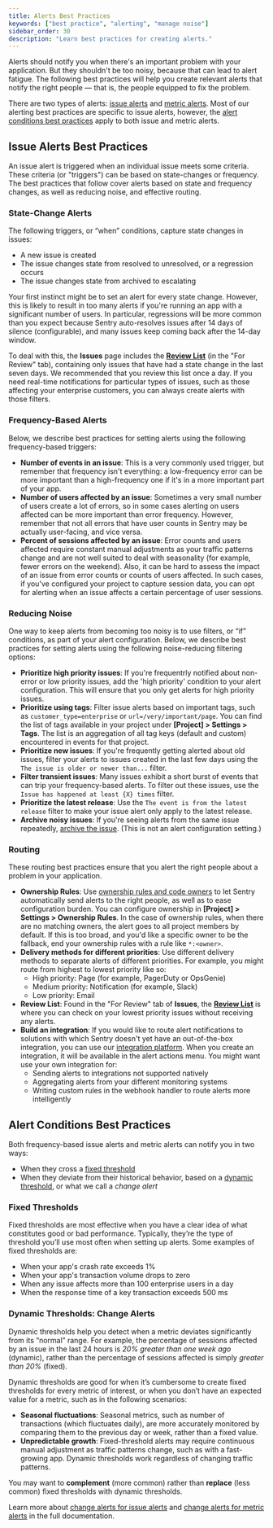 ```yaml
---
title: Alerts Best Practices
keywords: ["best practice", "alerting", "manage noise"]
sidebar_order: 30
description: "Learn best practices for creating alerts."
---
```


Alerts should notify you when there's an important problem with your application. But they shouldn't be too noisy, because that can lead to alert fatigue. The following best practices will help you create relevant alerts that notify the right people — that is, the people equipped to fix the problem.

There are two types of alerts: [issue alerts](/product/alerts/alert-types/#issue-alerts) and [metric alerts](/product/alerts/alert-types/#metric-alerts). Most of our alerting best practices are specific to issue alerts, however, the [alert conditions best practices](#alert-conditions-best-practices) apply to both issue and metric alerts.

## Issue Alerts Best Practices

An issue alert is triggered when an individual issue meets some criteria. These criteria (or "triggers") can be based on state-changes or frequency. The best practices that follow cover alerts based on state and frequency changes, as well as reducing noise, and effective routing.

### State-Change Alerts

The following triggers, or “when” conditions, capture state changes in issues:

- A new issue is created
- The issue changes state from resolved to unresolved, or a regression occurs
- The issue changes state from archived to escalating

Your first instinct might be to set an alert for every state change. However, this is likely to result in too many alerts if you're running an app with a significant number of users. In particular, regressions will be more common than you expect because Sentry auto-resolves issues after 14 days of silence (configurable), and many issues keep coming back after the 14-day window.

To deal with this, the **Issues** page includes the [**Review List**](/product/issues/states-triage/#mark-reviewed) (in the "For Review" tab), containing only issues that have had a state change in the last seven days. We recommended that you review this list once a day. If you need real-time notifications for particular types of issues, such as those affecting your enterprise customers, you can always create alerts with those filters.

### Frequency-Based Alerts

Below, we describe best practices for setting alerts using the following frequency-based triggers:

- **Number of events in an issue**: This is a very commonly used trigger, but remember that frequency isn't everything: a low-frequency error can be more important than a high-frequency one if it's in a more important part of your app.
- **Number of users affected by an issue**: Sometimes a very small number of users create a lot of errors, so in some cases alerting on users affected can be more important than error frequency. However, remember that not all errors that have user counts in Sentry may be actually user-facing, and vice versa.
- **Percent of sessions affected by an issue**: Error counts and users affected require constant manual adjustments as your traffic patterns change and are not well suited to deal with seasonality (for example, fewer errors on the weekend). Also, it can be hard to assess the impact of an issue from error counts or counts of users affected. In such cases, if you've configured your project to capture session data, you can opt for alerting when an issue affects a certain percentage of user sessions.

### Reducing Noise

One way to keep alerts from becoming too noisy is to use filters, or “if” conditions, as part of your alert configuration. Below, we describe best practices for setting alerts using the following noise-reducing filtering options:

- **Prioritize high priority issues**: If you're frequentrly notified about non-error or low priority issues, add the 'high priority' condition to your alert configuration. This will ensure that you only get alerts for high priority issues.
- **Prioritize using tags**: Filter issue alerts based on important tags, such as `customer_type=enterprise` or `url=/very/important/page`. You can find the list of tags available in your project under **[Project] > Settings > Tags**. The list is an aggregation of all tag keys (default and custom) encountered in events for that project.
- **Prioritize new issues**: If you're frequently getting alerted about old issues, filter your alerts to issues created in the last few days using the `The issue is older or newer than...` filter.
- **Filter transient issues**: Many issues exhibit a short burst of events that can trip your frequency-based alerts. To filter out these issues, use the `Issue has happened at least {X} times` filter.
- **Prioritize the latest release**: Use the `The event is from the latest release` filter to make your issue alert only apply to the latest release.
- **Archive noisy issues**: If you're seeing alerts from the same issue repeatedly, [archive the issue](/product/issues/states-triage/#archive). (This is not an alert configuration setting.)

### Routing

These routing best practices ensure that you alert the right people about a problem in your application.

- **Ownership Rules**: Use [ownership rules and code owners](/product/issues/ownership-rules/) to let Sentry automatically send alerts to the right people, as well as to ease configuration burden. You can configure ownership in **[Project] > Settings > Ownership Rules**. In the case of ownership rules, when there are no matching owners, the alert goes to all project members by default. If this is too broad, and you'd like a specific owner to be the fallback, end your ownership rules with a rule like `*:<owner>`.
- **Delivery methods for different priorities**: Use different delivery methods to separate alerts of different priorities. For example, you might route from highest to lowest priority like so:
  - High priority: Page (for example, PagerDuty or OpsGenie)
  - Medium priority: Notification (for example, Slack)
  - Low priority: Email
- **Review List**: Found in the "For Review" tab of **Issues**, the [**Review List**](/product/issues/states-triage/#mark-reviewed) is where you can check on your lowest priority issues without receiving any alerts.
- **Build an integration**: If you would like to route alert notifications to solutions with which Sentry doesn't yet have an out-of-the-box integration, you can use our [integration platform](/product/integrations/integration-platform/). When you create an integration, it will be available in the alert actions menu. You might want use your own integration for:
  - Sending alerts to integrations not supported natively
  - Aggregating alerts from your different monitoring systems
  - Writing custom rules in the webhook handler to route alerts more intelligently

## Alert Conditions Best Practices

Both frequency-based issue alerts and metric alerts can notify you in two ways:

- When they cross a [fixed threshold](#fixed-thresholds)
- When they deviate from their historical behavior, based on a [dynamic threshold](#dynamic-thresholds-change-alerts), or what we call a _change alert_

### Fixed Thresholds

Fixed thresholds are most effective when you have a clear idea of what constitutes good or bad performance. Typically, they’re the type of threshold you’ll use most often when setting up alerts. Some examples of fixed thresholds are:

- When your app's crash rate exceeds 1%
- When your app's transaction volume drops to zero
- When any issue affects more than 100 enterprise users in a day
- When the response time of a key transaction exceeds 500 ms

### Dynamic Thresholds: Change Alerts

Dynamic thresholds help you detect when a metric deviates significantly from its “normal” range. For example, the percentage of sessions affected by an issue in the last 24 hours is _20% greater than one week ago_ (dynamic), rather than the percentage of sessions affected is simply _greater than 20%_ (fixed).

Dynamic thresholds are good for when it’s cumbersome to create fixed thresholds for every metric of interest, or when you don’t have an expected value for a metric, such as in the following scenarios:

- **Seasonal fluctuations**: Seasonal metrics, such as number of transactions (which fluctuates daily), are more accurately monitored by comparing them to the previous day or week, rather than a fixed value.
- **Unpredictable growth**: Fixed-threshold alerts may require continuous manual adjustment as traffic patterns change, such as with a fast-growing app. Dynamic thresholds work regardless of changing traffic patterns.

You may want to **complement** (more common) rather than **replace** (less common) fixed thresholds with dynamic thresholds.

Learn more about [change alerts for issue alerts](/product/alerts/create-alerts/issue-alert-config/#change-alerts) and [change alerts for metric alerts](/product/alerts/create-alerts/metric-alert-config/#change-alerts-percent-change) in the full documentation.
